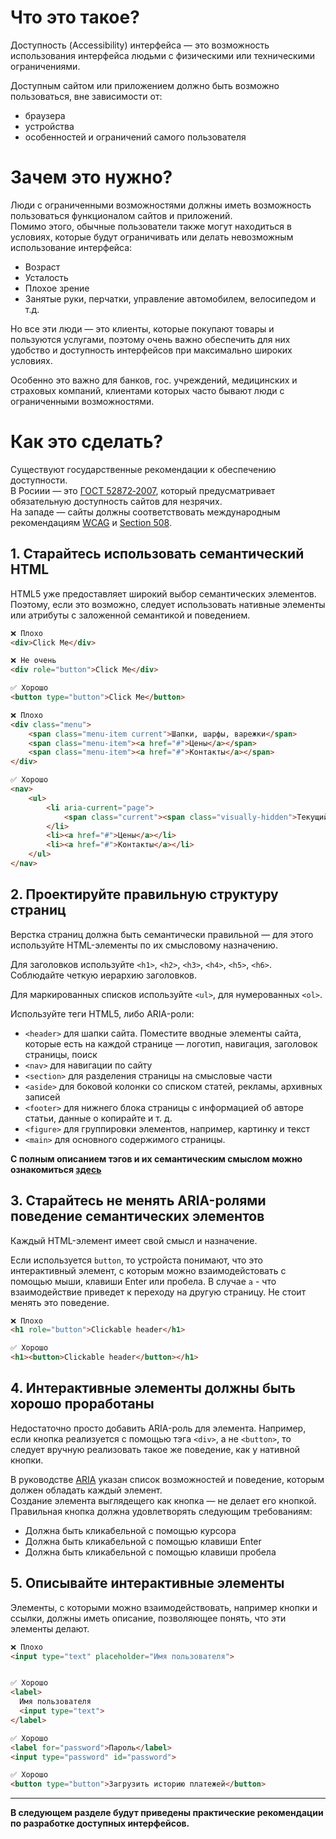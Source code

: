 
<Meta title='Принципы|Доступность / Что это?' />

# Что это такое?

Доступность (Accessibility) интерфейса — это возможность использования интерфейса людьми с физическими или техническими ограничениями.

Доступным сайтом или приложением должно быть возможно пользоваться, вне зависимости от:
- браузера
- устройства
- особенностей и ограничений самого пользователя

# Зачем это нужно?

Люди с ограниченными возможностями должны иметь возможность пользоваться функционалом сайтов и приложений.<br/>
Помимо этого, обычные пользователи также могут находиться в условиях, которые будут ограничивать или делать невозможным использование интерфейса:

- Возраст
- Усталость
- Плохое зрение
- Занятые руки, перчатки, управление автомобилем, велосипедом и т.д.

Но все эти люди — это клиенты, которые покупают товары и пользуются услугами, поэтому очень важно обеспечить для них удобство и доступность интерфейсов при максимально широких условиях.

Особенно это важно для банков, гос. учреждений, медицинских и страховых компаний, клиентами которых часто бывают люди с ограниченными возможностями.

# Как это сделать?

Существуют государственные рекомендации к обеспечению доступности.<br/>
В Росиии — это [ГОСТ 52872‑2007](http://www.tehlit.ru/1lib_norma_doc/53/53197/index.htm), который предусматривает обязательную доступность сайтов для незрячих.<br/>
На западе — сайты должны соответствовать международным рекомендациям [WCAG](https://www.w3.org/WAI/standards-guidelines/wcag/) и [Section 508](https://www.section508.gov/).

## 1. Старайтесь использовать семантический HTML

HTML5 уже предоставляет широкий выбор семантических элементов. Поэтому, если это возможно, следует использовать нативные элементы или атрибуты с заложенной семантикой и поведением.

```html
❌ Плохо
<div>Click Me</div>

❌ Не очень
<div role="button">Click Me</div>

✅ Хорошо
<button type="button">Click Me</button>
```

```html
❌ Плохо
<div class="menu">
    <span class="menu-item current">Шапки, шарфы, варежки</span>
    <span class="menu-item"><a href="#">Цены</a></span>
    <span class="menu-item"><a href="#">Контакты</a></span>
</div>

✅ Хорошо
<nav>
    <ul>
        <li aria-current="page">
            <span class="current"><span class="visually-hidden">Текущий пункт:</span>Шапки, шарфы, варежки</span>
        </li>
        <li><a href="#">Цены</a></li>
        <li><a href="#">Контакты</a></li>
    </ul>
</nav>
```

## 2. Проектируйте правильную структуру страниц

Верстка страниц должна быть семантически правильной — для этого используйте HTML-элементы по их смысловому назначению.

Для заголовков используйте `<h1>`, `<h2>`, `<h3>`, `<h4>`, `<h5>`, `<h6>`. Соблюдайте четкую иерархию заголовков.

Для маркированных списков используйте `<ul>`, для нумерованных `<ol>`.

Используйте теги HTML5, либо ARIA-роли:
- `<header>` для шапки сайта. Поместите вводные элементы сайта, которые есть на каждой странице — логотип, навигация, заголовок страницы, поиск
- `<nav>` для навигации по сайту
- `<section>` для разделения страницы на смысловые части
- `<aside>` для боковой колонки со списком статей, рекламы, архивных записей
- `<footer>` для нижнего блока страницы с информацией об авторе статьи, данные о копирайте и т. д.
- `<figure>` для группировки элементов, например, картинку и текст
- `<main>` для основного содержимого страницы.

**С полным описанием тэгов и их семантическим смыслом можно ознакомиться [здесь](https://html5book.ru/html-html5/)**


## 3. Старайтесь не менять ARIA-ролями поведение семантических элементов

Каждый HTML-элемент имеет свой смысл и назначение.

Если используется `button`, то устройста понимают, что это интерактивный элемент, с которым можно взаимодейстовать с помощью мыши, клавиши Enter или пробела. В случае `a` - что взаимодействие приведет к переходу на другую страницу. Не стоит менять это поведение.

```html
❌ Плохо
<h1 role="button">Clickable header</h1>

✅ Хорошо
<h1><button>Clickable header</button></h1>
```

## 4. Интерактивные элементы должны быть хорошо проработаны

Недостаточно просто добавить ARIA-роль для элемента. Например, если кнопка реализуется с помощью тэга `<div>`, а не `<button>`, то следует вручную реализовать такое же поведение, как у нативной кнопки.

В руководстве [ARIA](https://www.w3.org/TR/2019/NOTE-wai-aria-practices-1.1-20190814/examples/) указан список возможностей и поведение, которым должен обладать каждый элемент.<br/>
Создание элемента выглядещего как кнопка — не делает его кнопкой. Правильная кнопка должна удовлетворять следующим требованиям:

- Должна быть кликабельной с помощью курсора
- Должна быть кликабельной с помощью клавиши Enter
- Должна быть кликабельной с помощью клавиши пробела

## 5. Описывайте интерактивные элементы

Элементы, с которыми можно взаимодействовать, например кнопки и ссылки, должны иметь описание, позволяющее понять, что эти элементы делают.

```html
❌ Плохо
<input type="text" placeholder="Имя пользователя">


✅ Хорошо
<label>
  Имя пользователя
  <input type="text">
</label>

✅ Хорошо
<label for="password">Пароль</label>
<input type="password" id="password">

✅ Хорошо
<button type="button">Загрузить историю платежей</button>
```

---

**В следующем разделе будут приведены практические рекомендации по разработке доступных интерфейсов.**
